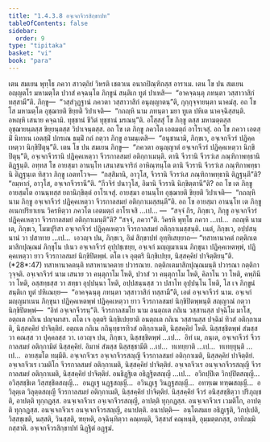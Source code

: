 ```yaml
---
title: "1.4.3.8 อจฺเจกจีวรสิกฺขาปท"
tableOfContents: false
sidebar:
  order: 9
type: "tipitaka"
basket: "vi"
book: "para"
---
```



<DynamicBreadcrumb />

<Division number="646" book="para">

<Paragraph number="2385" book="para">
เตน สมเยน พุทฺโธ ภควา สาวตฺถิยํ วิหรติ เชตวเน อนาถปิณฺฑิกสฺส อาราเม. เตน โข ปน สมเยน อญฺญตโร มหามตฺโต ปวาสํ คจฺฉนฺโต ภิกฺขูนํ สนฺติเก ทูตํ ปาเหสิ—  “อาคจฺฉนฺตุ ภทนฺตา วสฺสาวาสิกํ ทสฺสามี”ติ. ภิกฺขู—  “วสฺสํวุฏฺฐานํ ภควตา วสฺสาวาสิกํ อนุญฺญาตนฺ”ติ, กุกฺกุจฺจายนฺตา นาคมํสุ. อถ โข โส มหามตฺโต อุชฺฌายติ ขิยฺยติ วิปาเจติ—  “กถญฺหิ นาม ภทนฺตา มยา ทูเต ปหิเต นาคจฺฉิสฺสนฺติ. อหญฺหิ เสนาย คจฺฉามิ. ทุชฺชานํ ชีวิตํ ทุชฺชานํ มรณนฺ”ติ.
</Paragraph>

<Paragraph number="2386" book="para">
อโสฺสสุํ โข ภิกฺขู ตสฺส มหามตฺตสฺส อุชฺฌายนฺตสฺส ขิยฺยนฺตสฺส วิปาเจนฺตสฺส. อถ โข เต ภิกฺขู ภควโต เอตมตฺถํ อาโรเจสุํ. อถ โข ภควา เอตสฺมิํ นิทาเน เอตสฺมิํ ปกรเณ ธมฺมิํ กถํ กตฺวา ภิกฺขู อามนฺเตสิ—  “อนุชานามิ, ภิกฺขเว, อจฺเจกจีวรํ ปฏิคฺคเหตฺวา นิกฺขิปิตุนฺ”ติ.
</Paragraph>

</Division>
<Division number="647" book="para">

<Paragraph number="2387" book="para">
เตน โข ปน สมเยน ภิกฺขู—  “ภควตา อนุญฺญาตํ อจฺเจกจีวรํ ปฏิคฺคเหตฺวา นิกฺขิปิตุนฺ”ติ, อจฺเจกจีวรานิ ปฏิคฺคเหตฺวา จีวรกาลสมยํ อติกฺกาเมนฺติ. ตานิ จีวรานิ จีวรวํเส ภณฺฑิกาพทฺธานิ ติฏฺฐนฺติ. อทฺทส โข อายสฺมา อานนฺโท เสนาสนจาริกํ อาหิณฺฑนฺโต ตานิ จีวรานิ จีวรวํเส ภณฺฑิกาพทฺธานิ ติฏฺฐนฺเต ทิสฺวา ภิกฺขู เอตทโวจ—  “กสฺสิมานิ, อาวุโส, จีวรานิ จีวรวํเส ภณฺฑิกาพทฺธานิ ติฏฺฐนฺตี”ติ? “อมฺหากํ, อาวุโส, อจฺเจกจีวรานี”ติ. “กีวจิรํ ปนาวุโส, อิมานิ จีวรานิ นิกฺขิตฺตานี”ติ? อถ โข เต ภิกฺขู อายสฺมโต อานนฺทสฺส ยถานิกฺขิตฺตํ อาโรเจสุํ. อายสฺมา อานนฺโท อุชฺฌายติ ขิยฺยติ วิปาเจติ—  “กถญฺหิ นาม ภิกฺขู อจฺเจกจีวรํ ปฏิคฺคเหตฺวา จีวรกาลสมยํ อติกฺกาเมสฺสนฺตี”ติ.
</Paragraph>

<Paragraph number="2388" book="para">
อถ โข อายสฺมา อานนฺโท เต ภิกฺขู อเนกปริยาเยน วิครหิตฺวา ภควโต เอตมตฺถํ อาโรเจสิ …เป… —  “สจฺจํ กิร, ภิกฺขเว, ภิกฺขู อจฺเจกจีวรํ ปฏิคฺคเหตฺวา จีวรกาลสมยํ อติกฺกาเมนฺตี”ติ? “สจฺจํ, ภควา”ติ. วิครหิ พุทฺโธ ภควา …เป…  กถญฺหิ นาม เต, ภิกฺขเว, โมฆปุริสา อจฺเจกจีวรํ ปฏิคฺคเหตฺวา จีวรกาลสมยํ อติกฺกาเมสฺสนฺติ. เนตํ, ภิกฺขเว, อปฺปสนฺนานํ วา ปสาทาย …เป…  เอวญฺจ ปน, ภิกฺขเว, อิมํ สิกฺขาปทํ อุทฺทิเสยฺยาถ—
</Paragraph>

</Division>
<Division number="648" book="para">

<Paragraph number="2389" book="para">
<Emphasis>“ทสาหานาคตํ กตฺติกเตมาสิกปุณฺณมํ ภิกฺขุโน ปเนว อจฺเจกจีวรํ อุปฺปชฺเชยฺย, อจฺเจกํ มญฺญมาเนน ภิกฺขุนา ปฏิคฺคเหตพฺพํ, ปฏิคฺคเหตฺวา ยาว จีวรกาลสมยํ นิกฺขิปิตพฺพํ. ตโต เจ อุตฺตริ นิกฺขิเปยฺย, นิสฺสคฺคิยํ ปาจิตฺติยนฺ”</Emphasis>ติ. (*28*:<Emphasis>47</Emphasis>)
</Paragraph>

</Division>
<Division number="649" book="para">

<Paragraph number="2390" book="para">
<Emphasis>ทสาหานาคตนฺ</Emphasis>ติ ทสาหานาคตาย ปวารณาย.
</Paragraph>

<Paragraph number="2391" book="para">
<Emphasis>กตฺติกเตมาสิกปุณฺณมนฺ</Emphasis>ติ ปวารณา กตฺติกา วุจฺจติ.
</Paragraph>

<Paragraph number="2392" book="para">
<Emphasis>อจฺเจกจีวรํ</Emphasis> นาม เสนาย วา คนฺตุกาโม โหติ, ปวาสํ วา คนฺตุกาโม โหติ, คิลาโน วา โหติ, คพฺภินี วา โหติ, อสฺสทฺธสฺส วา สทฺธา อุปฺปนฺนา โหติ, อปฺปสนฺนสฺส วา ปสาโท อุปฺปนฺโน โหติ, โส เจ ภิกฺขูนํ สนฺติเก ทูตํ ปหิเณยฺย—  “อาคจฺฉนฺตุ ภทนฺตา วสฺสาวาสิกํ ทสฺสามี”ติ, เอตํ อจฺเจกจีวรํ นาม.
</Paragraph>

<Paragraph number="2393" book="para">
<Emphasis>อจฺเจกํ มญฺญมาเนน ภิกฺขุนา ปฏิคฺคเหตพฺพํ ปฏิคฺคเหตฺวา ยาว จีวรกาลสมยํ นิกฺขิปิตพฺพนฺ</Emphasis>ติ สญฺญาณํ กตฺวา นิกฺขิปิตพฺพํ—  “อิทํ อจฺเจกจีวรนฺ”ติ.
</Paragraph>

<Paragraph number="2394" book="para">
<Emphasis>จีวรกาลสมโย</Emphasis> นาม อนตฺถเต กถิเน วสฺสานสฺส ปจฺฉิโม มาโส, อตฺถเต กถิเน ปญฺจมาสา.
</Paragraph>

<Paragraph number="2395" book="para">
<Emphasis>ตโต เจ อุตฺตริ นิกฺขิเปยฺยา</Emphasis>ติ อนตฺถเต กถิเน วสฺสานสฺส ปจฺฉิมํ ทิวสํ อติกฺกาเมติ, นิสฺสคฺคิยํ ปาจิตฺติยํ. อตฺถเต กถิเน กถินุทฺธารทิวสํ อติกฺกาเมติ, นิสฺสคฺคิยํ โหติ. นิสฺสชฺชิตพฺพํ สํฆสฺส วา คณสฺส วา ปุคฺคลสฺส วา. เอวญฺจ ปน, ภิกฺขเว, นิสฺสชฺชิตพฺพํ …เป…  อิทํ เม, ภนฺเต, อจฺเจกจีวรํ จีวรกาลสมยํ อติกฺกามิตํ นิสฺสคฺคิยํ. อิมาหํ สํฆสฺส นิสฺสชฺชามีติ …เป…  ทเทยฺยาติ …เป…  ทเทยฺยุนฺติ …เป…  อายสฺมโต ทมฺมีติ.
</Paragraph>

</Division>
<Division number="650" book="para">

<Paragraph number="2396" book="para">
อจฺเจกจีวเร อจฺเจกจีวรสญฺญี จีวรกาลสมยํ อติกฺกาเมติ, นิสฺสคฺคิยํ ปาจิตฺติยํ. อจฺเจกจีวเร เวมติโก จีวรกาลสมยํ อติกฺกาเมติ, นิสฺสคฺคิยํ ปาจิตฺติยํ. อจฺเจกจีวเร อนจฺเจกจีวรสญฺญี จีวรกาลสมยํ อติกฺกาเมติ, นิสฺสคฺคิยํ ปาจิตฺติยํ. อนธิฏฺฐิเต อธิฏฺฐิตสญฺญี …เป…  อวิกปฺปิเต วิกปฺปิตสญฺญี…  อวิสฺสชฺชิเต วิสฺสชฺชิตสญฺญี…  อนฏฺเฐ นฏฺฐสญฺญี…  อวินฏฺเฐ วินฏฺฐสญฺญี…  อทฑฺเฒ ทฑฺฒสญฺญี…  อวิลุตฺเต วิลุตฺตสญฺญี จีวรกาลสมยํ อติกฺกาเมติ, นิสฺสคฺคิยํ ปาจิตฺติยํ.
</Paragraph>

<Paragraph number="2397" book="para">
นิสฺสคฺคิยํ จีวรํ อนิสฺสชฺชิตฺวา ปริภุญฺชติ, อาปตฺติ ทุกฺกฏสฺส. อนจฺเจกจีวเร อจฺเจกจีวรสญฺญี, อาปตฺติ ทุกฺกฏสฺส. อนจฺเจกจีวเร เวมติโก, อาปตฺติ ทุกฺกฏสฺส. อนจฺเจกจีวเร อนจฺเจกจีวรสญฺญี, อนาปตฺติ.
</Paragraph>

</Division>
<Division number="651" book="para">

<Paragraph number="2398" book="para">
อนาปตฺติ—  อนฺโตสมเย อธิฏฺเฐติ, วิกปฺเปติ, วิสฺสชฺเชติ, นสฺสติ, วินสฺสติ, ฑยฺหติ, อจฺฉินฺทิตฺวา คณฺหนฺติ, วิสฺสาสํ คณฺหนฺติ, อุมฺมตฺตกสฺส, อาทิกมฺมิกสฺสาติ.

</Paragraph>
</Division>

<Paragraph number="2399" type="center" book="para">
อจฺเจกจีวรสิกฺขาปทํ นิฏฺฐิตํ อฏฺฐมํ.
</Paragraph>